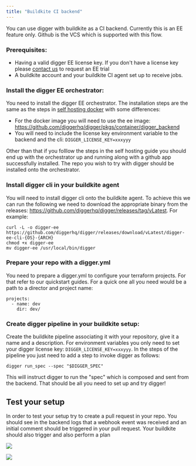 ```yaml
---
title: "Buildkite CI backend"
---
```


You can use digger with buildkite as a CI backend. Currently this is an EE feature only.
Github is the VCS which is supported with this flow.

### Prerequisites:

- Having a valid digger EE license key. If you don't have a license key please [contact us](https://calendly.com/diggerdev/diggerdemo) to request an EE trial
- A buildkite account and your buildkite CI agent set up to receive jobs.

### Install the digger EE orchestrator:

You need to install the digger EE orchestrator. The installation steps are the same as the steps in [self hosting docker](/self-host/deploy-docker)
with some differences:

- For the docker image you will need to use the ee image: https://github.com/diggerhq/digger/pkgs/container/digger_backend
- You will need to include the license key environment variable to the backend and the cli: `DIGGER_LICENSE_KEY=xxxyyy`

Other than that if you folllow the steps in the self hosting guide you should end up with the orchestrator up and running
along with a github app successfully installed. The repo you wish to try with digger should be installed onto the orchestrator.

### Install digger cli in your buildkite agent

You will need to install digger cli onto the buildkite agent. To achieve this we can run the following
we need to download the appropriate binary from the releases: https://github.com/diggerhq/digger/releases/tag/vLatest.
For example:

```
curl -L -o digger-ee https://github.com/diggerhq/digger/releases/download/vLatest/digger-ee-cli-{OS}-{ARCH}
chmod +x digger-ee
mv digger-ee /usr/local/bin/digger
```

### Prepare your repo with a digger.yml

You need to prepare a digger.yml to configure your terraform projects. For that refer to our quickstart
guides. For a quick one all you need would be a path to a director and project name:

```
projects:
  - name: dev
    dir: dev/
```

### Create digger pipeline in your buildkite setup:

Create the buildkite pipeline associating it with your repository, give it a name and a description.
For environment variables you only need to set your digger license key: `DIGGER_LICENSE_KEY=xxxyyy`.
In the steps of the pipeline you just need to add a step to invoke digger as follows:

```
digger run_spec --spec "$DIGGER_SPEC"
```

This will instruct digger to run the "spec" which is composed and sent from the backend. That should be
all you need to set up and try digger!

## Test your setup

In order to test your setup try to create a pull request in your repo. You should see in the backend logs
that a webhook event was received and an initial comment should be triggered in your pull request. Your
buildkite should also trigger and also perform a plan

![](/images/buildkite/buildkite.png)

![](/images/buildkite/github_comment.png)

